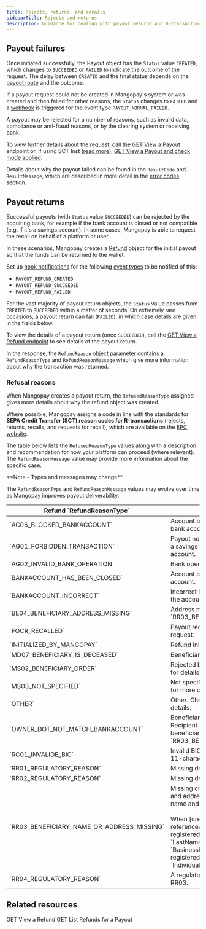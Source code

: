 ```yaml
---
title: Rejects, returns, and recalls
sidebarTitle: Rejects and returns
description: Guidance for dealing with payout returns and R-transactions
---
```


## Payout failures

Once initiated successfully, the Payout object has the `Status` value `CREATED`, which changes to `SUCCEEDED` or `FAILED` to indicate the outcome of the request. The delay between `CREATED` and the final status depends on the [payout route](/guides/payouts#all-payout-rails-by-currency) and the outcome.

If a payout request could not be created in Mangopay's system or was created and then failed for other reasons, the `Status` changes to `FAILED` and a [webhook](/webhooks) is triggered for the event type `PAYOUT_NORMAL_FAILED`. 

A payout may be rejected for a number of reasons, such as invalid data, compliance or anti-fraud reasons, or by the clearing system or receiving bank.

To view further details about the request, call the [GET View a Payout](/api-reference/payouts/view-payout) endpoint or, if using SCT Inst ([read more](/guides/payouts/integration#initiate-an-sct-inst-payout)), [GET View a Payout and check mode applied](/api-reference/payouts/view-payout-check-mode-applied).

Details about why the payout failed can be found in the `ResultCode` and `ResultMessage`, which are described in more detail in the [error codes](/errors/codes) section.


## Payout returns

Successful payouts (with `Status` value `SUCCEEDED`) can be rejected by the acquiring bank, for example if the bank account is closed or not compatible (e.g. if it's a savings account). In some cases, Mangopay is able to request the recall on behalf of a platform or user.

In these scenarios, Mangopay creates a [Refund](/api-reference/refunds/refund-object) object for the initial payout so that the funds can be returned to the wallet.

Set up [hook notifications](/webhooks) for the following [event types](/webhooks/event-types) to be notified of this:
- `PAYOUT_REFUND_CREATED`
- `PAYOUT_REFUND_SUCCEEDED`
- `PAYOUT_REFUND_FAILED`

For the vast majority of payout return objects, the `Status` value passes from `CREATED` to `SUCCEEDED` within a matter of seconds. On extremely rare occasions, a payout return can fail (`FAILED`), in which case details are given in the fields below.

To view the details of a payout return (once `SUCCEEDED`), call the [GET View a Refund endpoint](/api-reference/refunds/view-refund) to see details of the payout return.

In the response, the `RefundReason` object parameter contains a `RefundReasonType` and `RefundReasonMessage` which give more information about why the transaction was returned.

### Refusal reasons 

When Mangopay creates a payout return, the `RefusedReasonType` assigned gives more details about why the refund object was created. 

Where possible, Mangopay assigns a code in line with the standards for **SEPA Credit Transfer (SCT) reason codes for R-transactions** (rejects, returns, recalls, and requests for recall), which are available on the <a href="https://www.europeanpaymentscouncil.eu/document-library/guidance-documents/guidance-reason-codes-sepa-credit-transfer-r-transactions" target="_blank">EPC website</a>. 

The table below lists the `RefusedReasonType` values along with a description and recommendation for how your platform can proceed (where relevant). The `RefundReasonMessage` value may provide more information about the specific case.

<Note>
**Note – Types and messages may change**

The `RefundReasonType` and `RefundReasonMessage` values may evolve over time as Mangopay improves payout deliverability.
</Note>

<table>
<thead>
<tr>
<th class="header">Refund `RefundReasonType`</th>
<th class="header">Description</th>
</tr>
</thead>
<tbody>
<tr>
<td class="table-content">`AC06_BLOCKED_BANKACCOUNT`</td>
<td class="table-content">Account blocked. Ask the user to register a different bank account.</td>
</tr><tr>
<td class="table-content">`AG01_FORBIDDEN_TRANSACTION`</td>
<td class="table-content">Payout not possible to this account (e.g. because it's a savings account). Ask the user to register a different account.</td>
</tr><tr>
<td class="table-content">`AG02_INVALID_BANK_OPERATION`</td>
<td class="table-content">Bank operation code not valid.</td>
</tr><tr>
<td class="table-content">`BANKACCOUNT_HAS_BEEN_CLOSED`</td>
<td class="table-content">Account closed. Ask the user to register a new (open) account.</td>
</tr><tr>
<td class="table-content">`BANKACCOUNT_INCORRECT`</td>
<td class="table-content">Incorrect identifier (IBAN or account number). Verify the account details with the user.</td>
</tr><tr>
<td class="table-content">`BE04_BENEFICIARY_ADDRESS_MISSING`</td>
<td class="table-content">Address missing. See `RR03_BENEFICIARY_NAME_OR_ADDRESS_MISSING`.</td>
</tr><tr>
<td class="table-content">`FOCR_RECALLED`</td>
<td class="table-content">Payout recalled by Mangopay following a cancellation request.</td>
</tr><tr>
<td class="table-content">`INITIALIZED_BY_MANGOPAY`</td>
<td class="table-content">Refund initiated by Mangopay.</td>
</tr><tr>
<td class="table-content">`MD07_BENEFICIARY_IS_DECEASED`</td>
<td class="table-content">Beneficiary indicated as deceased.</td>
</tr><tr>
<td class="table-content">`MS02_BENEFICIARY_ORDER`</td>
<td class="table-content">Rejected by order of the beneficiary. Contact the user for details.</td>
</tr><tr>
<td class="table-content">`MS03_NOT_SPECIFIED`</td>
<td class="table-content">Not specified. Check the `RefusedReasonMessage` for more details.</td>
</tr><tr>
<td class="table-content">`OTHER`</td>
<td class="table-content">Other. Check the `RefusedReasonMessage` for more details.</td>
</tr><tr>
<td class="table-content">`OWNER_DOT_NOT_MATCH_BANKACCOUNT`</td>
<td class="table-content">Beneficiary name mismatch. Ensure the registered Recipient (or bank account) owner name matches the beneficiary. See `RR03_BENEFICIARY_NAME_OR_ADDRESS_MISSING`.</td>
</tr><tr>
<td class="table-content">`RC01_INVALIDE_BIC`</td>
<td class="table-content">Invalid BIC. Ensure the BIC is valid. If possible, use the 11-character BIC instead of the 8-character one.</td>
</tr><tr>
<td class="table-content">`RR01_REGULATORY_REASON`</td>
<td class="table-content">Missing debtor account or identification.</td>
</tr><tr>
<td class="table-content">`RR02_REGULATORY_REASON`</td>
<td class="table-content">Missing debtor's name or address.</td>
</tr><tr>
<td class="table-content">`RR03_BENEFICIARY_NAME_OR_ADDRESS_MISSING`</td>
<td class="table-content">
Missing creditor's name or address. Ensure the name and address of the Recipient match the beneficiary name and address.
<br/><br/>
When [creating the Recipient](/api-reference/recipients/create-recipient):
- The registered name is specified in the `FirstName` and `LastName` of the `IndividualRecipient`, or the `BusinessName` of the `BusinessRecipient`.
- The registered address is specified in the `Address` of the `IndividualRecipient` or `BusinessRecipient`.
</td>
</tr><tr>
<td class="table-content">`RR04_REGULATORY_REASON`</td>
<td class="table-content">A regulatory reason not covered by RR01, RR02 or RR03.</td>
</tr>
</tbody>
</table>

## Related resources  

<CardGroup cols={2}>
<Card title="Endpoint" href="/api-reference/refunds/view-refund">
GET View a Refund 
</Card>
<Card title="Endpoint" href="/api-reference/refunds/list-refunds-payout">
GET List Refunds for a Payout
</Card>
</CardGroup>